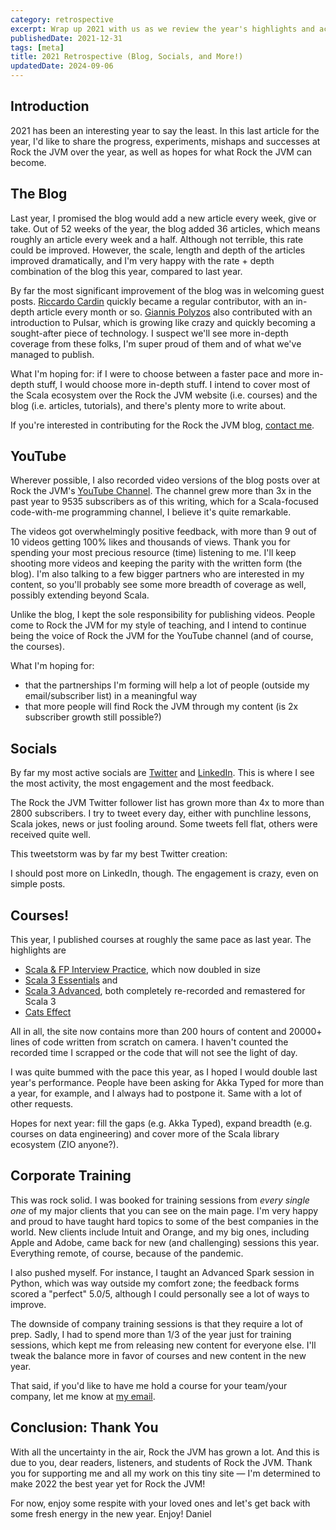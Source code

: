 ```yaml
---
category: retrospective
excerpt: Wrap up 2021 with us as we review the year's highlights and achievements at Rock the JVM
publishedDate: 2021-12-31
tags: [meta]
title: 2021 Retrospective (Blog, Socials, and More!)
updatedDate: 2024-09-06
---
```



## Introduction

2021 has been an interesting year to say the least. In this last article for the year, I'd like to share the progress, experiments, mishaps and successes at Rock the JVM over the year, as well as hopes for what Rock the JVM can become.

## The Blog

Last year, I promised the blog would add a new article every week, give or take. Out of 52 weeks of the year, the blog added 36 articles, which means roughly an article every week and a half. Although not terrible, this rate could be improved. However, the scale, length and depth of the articles improved dramatically, and I'm very happy with the rate + depth combination of the blog this year, compared to last year.

By far the most significant improvement of the blog was in welcoming guest posts. [Riccardo Cardin](/authors/riccardo-cardin) quickly became a regular contributor, with an in-depth article every month or so. [Giannis Polyzos](https://github.com/polyzos) also contributed with an introduction to Pulsar, which is growing like crazy and quickly becoming a sought-after piece of technology. I suspect we'll see more in-depth coverage from these folks, I'm super proud of them and of what we've managed to publish.

What I'm hoping for: if I were to choose between a faster pace and more in-depth stuff, I would choose more in-depth stuff. I intend to cover most of the Scala ecosystem over the Rock the JVM website (i.e. courses) and the blog (i.e. articles, tutorials), and there's plenty more to write about.

If you're interested in contributing for the Rock the JVM blog, <a href={site.socials.email.url} target="_blank" rel="noreferrer">contact me</a>.

## YouTube

Wherever possible, I also recorded video versions of the blog posts over at Rock the JVM's <a href={site.socials.youtube.url} target="_blank" rel="noreferrer">YouTube Channel</a>. The channel grew more than 3x in the past year to 9535 subscribers as of this writing, which for a Scala-focused code-with-me programming channel, I believe it's quite remarkable.

The videos got overwhelmingly positive feedback, with more than 9 out of 10 videos getting 100% likes and thousands of views. Thank you for spending your most precious resource (time) listening to me. I'll keep shooting more videos and keeping the parity with the written form (the blog). I'm also talking to a few bigger partners who are interested in my content, so you'll probably see some more breadth of coverage as well, possibly extending beyond Scala.

Unlike the blog, I kept the sole responsibility for publishing videos. People come to Rock the JVM for my style of teaching, and I intend to continue being the voice of Rock the JVM for the YouTube channel (and of course, the courses).

What I'm hoping for:

- that the partnerships I'm forming will help a lot of people (outside my email/subscriber list) in a meaningful way
- that more people will find Rock the JVM through my content (is 2x subscriber growth still possible?)

## Socials

By far my most active socials are <a href={site.socials.twitter.url} target="_blank" rel="noreferrer">Twitter</a> and <a href={site.socials.linkedin.url} target="_blank" rel="noreferrer">LinkedIn</a>. This is where I see the most activity, the most engagement and the most feedback.

The Rock the JVM Twitter follower list has grown more than 4x to more than 2800 subscribers. I try to tweet every day, either with punchline lessons, Scala jokes, news or just fooling around. Some tweets fell flat, others were received quite well.

This tweetstorm was by far my best Twitter creation:

<Tweet id="https://x.com/rockthejvm/status/1379695298365300736" />
<script async src="https://platform.twitter.com/widgets.js"></script>

I should post more on LinkedIn, though. The engagement is crazy, even on simple posts.

## Courses!

This year, I published courses at roughly the same pace as last year. The highlights are

- [Scala & FP Interview Practice](/courses/scala-and-functional-programming-interview-practice), which now doubled in size
- [Scala 3 Essentials](/courses/scala-essentials) and
- [Scala 3 Advanced](/courses/advanced-scala), both completely re-recorded and remastered for Scala 3
- [Cats Effect](/courses/cats-effect)

All in all, the site now contains more than 200 hours of content and 20000+ lines of code written from scratch on camera. I haven't counted the recorded time I scrapped or the code that will not see the light of day.

I was quite bummed with the pace this year, as I hoped I would double last year's performance. People have been asking for Akka Typed for more than a year, for example, and I always had to postpone it. Same with a lot of other requests.

Hopes for next year: fill the gaps (e.g. Akka Typed), expand breadth (e.g. courses on data engineering) and cover more of the Scala library ecosystem (ZIO anyone?).

## Corporate Training

This was rock solid. I was booked for training sessions from _every single one_ of my major clients that you can see on the main page. I'm very happy and proud to have taught hard topics to some of the best companies in the world. New clients include Intuit and Orange, and my big ones, including Apple and Adobe, came back for new (and challenging) sessions this year. Everything remote, of course, because of the pandemic.

I also pushed myself. For instance, I taught an Advanced Spark session in Python, which was way outside my comfort zone; the feedback forms scored a "perfect" 5.0/5, although I could personally see a lot of ways to improve.

The downside of company training sessions is that they require a lot of prep. Sadly, I had to spend more than 1/3 of the year just for training sessions, which kept me from releasing new content for everyone else. I'll tweak the balance more in favor of courses and new content in the new year.

That said, if you'd like to have me hold a course for your team/your company, let me know at <a href={site.socials.email.url} target="_blank" rel="noreferrer">my email</a>.

## Conclusion: Thank You

With all the uncertainty in the air, Rock the JVM has grown a lot. And this is due to you, dear readers, listeners, and students of Rock the JVM. Thank you for supporting me and all my work on this tiny site &mdash; I'm determined to make 2022 the best year yet for Rock the JVM!

For now, enjoy some respite with your loved ones and let's get back with some fresh energy in the new year.
Enjoy!
Daniel
